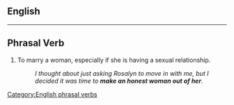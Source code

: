 ==English==

[[Category:English phrasal verbs]]

----

==Phrasal Verb==
# {{context|idiomatic|informal}} To marry a woman, especially if she is having a sexual relationship.
#: ''I thought about just asking Rosalyn to move in with me, but I decided it was time to '''make an honest woman out of her'''.''